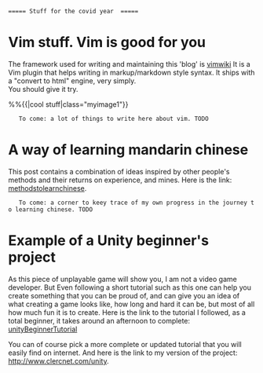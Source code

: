  ===== Stuff for the covid year {{https://www.vim.org/images/vim_on_fire.gif|Cool stuff}} =====


= Vim stuff. Vim is good for you =
The framework used for writing and maintaining this 'blog' is [[https://vimwiki.github.io/|vimwiki]]
It is a Vim plugin that helps writing in markup/markdown style syntax. It ships with a "convert to html" engine, very simply. <br>You should give it try.

%%{{|cool stuff|class="myimage1"}}

    To come: a lot of things to write here about vim. TODO

= A way of learning mandarin chinese =
This post contains a combination of ideas inspired by other people's methods and their returns on experience, and mines.
Here is the link: [[vocabularylists.wiki|methodstolearnchinese]].

    To come: a corner to keey trace of my own progress in the journey to learning chinese. TODO

= Example of a Unity beginner's project =
As this piece of unplayable game will show you, I am not a video game developer.
But Even following a short tutorial such as this one can help you create something that you can be proud of, and can give you an idea of what creating a game looks like, how long and hard it can be, but most of all how much fun it is to create.
Here is the link to the tutorial I followed, as a total beginner, it takes around an afternoon to complete:
[[https://gamedevacademy.org/wp-content/uploads/2018/04/Learn-Unity-by-Creating-a-3D-Multi-Level-Platformer-Game.pdf|unityBeginnerTutorial]]

You can of course pick a more complete or updated tutorial that you will easily find on internet.
And here is the link to my version of the project: [[http://www.clercnet.com/unity]].
